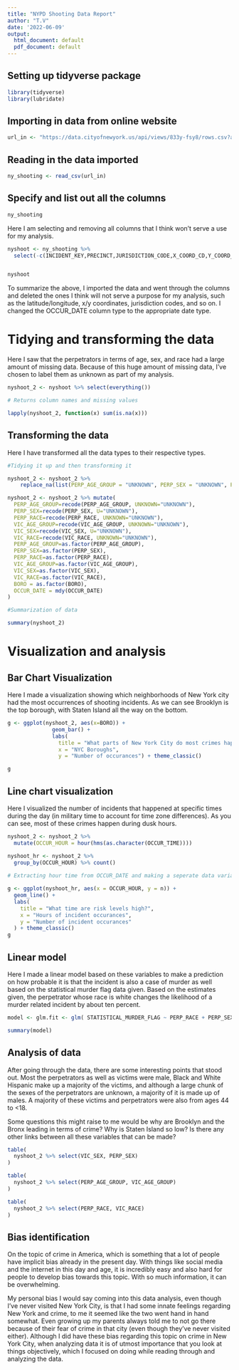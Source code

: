 ---
title: "NYPD Shooting Data Report"
author: "T.V"
date: '2022-06-09'
output:
  html_document: default
  pdf_document: default
---

## Setting up tidyverse package

```{r setup, message=FALSE}
library(tidyverse)
library(lubridate)
```

## Importing in data from online website

```{r import}
url_in <- "https://data.cityofnewyork.us/api/views/833y-fsy8/rows.csv?accessType=DOWNLOAD"

```

## Reading in the data imported

```{r read}
ny_shooting <- read_csv(url_in)


```

## Specify and list out all the columns

```{r spec}

ny_shooting

```

Here I am selecting and removing all columns that I think won't serve a use for my analysis.

```{r select_remove}

nyshoot <- ny_shooting %>% 
  select(-c(INCIDENT_KEY,PRECINCT,JURISDICTION_CODE,X_COORD_CD,Y_COORD_CD,Latitude,Longitude,Lon_Lat, LOCATION_DESC, ))


nyshoot

```

To summarize the above, I imported the data and went through the columns and deleted the ones I think will not serve a purpose for my analysis, such as the latitude/longitude, x/y coordinates, jurisdiction codes, and so on. I changed the OCCUR_DATE column type to the appropriate date type.

# Tidying and transforming the data

Here I saw that the perpetrators in terms of age, sex, and race had a large amount of missing data. Because of this huge amount of missing data, I've chosen to label them as unknown as part of my analysis.

```{r}


nyshoot_2 <- nyshoot %>% select(everything())

# Returns column names and missing values

lapply(nyshoot_2, function(x) sum(is.na(x)))
```

## Transforming the data

Here I have transformed all the data types to their respective types.

```{r}

#Tidying it up and then transforming it

nyshoot_2 <- nyshoot_2 %>%
    replace_na(list(PERP_AGE_GROUP = "UNKNOWN", PERP_SEX = "UNKNOWN", PERP_RACE = "UNKNOWN"))

nyshoot_2 <- nyshoot_2 %>% mutate(
  PERP_AGE_GROUP=recode(PERP_AGE_GROUP, UNKNOWN="UNKNOWN"),
  PERP_SEX=recode(PERP_SEX, U="UNKNOWN"),
  PERP_RACE=recode(PERP_RACE, UNKNOWN="UNKNOWN"),
  VIC_AGE_GROUP=recode(VIC_AGE_GROUP, UNKNOWN="UNKNOWN"),
  VIC_SEX=recode(VIC_SEX, U="UNKNOWN"),
  VIC_RACE=recode(VIC_RACE, UNKNOWN="UNKNOWN"),
  PERP_AGE_GROUP=as.factor(PERP_AGE_GROUP),
  PERP_SEX=as.factor(PERP_SEX),
  PERP_RACE=as.factor(PERP_RACE),
  VIC_AGE_GROUP=as.factor(VIC_AGE_GROUP),
  VIC_SEX=as.factor(VIC_SEX),
  VIC_RACE=as.factor(VIC_RACE),
  BORO = as.factor(BORO),
  OCCUR_DATE = mdy(OCCUR_DATE)
)

#Summarization of data

summary(nyshoot_2)

```

# Visualization and analysis

## Bar Chart Visualization

Here I made a visualization showing which neighborhoods of New York city had the most occurrences of shooting incidents. As we can see Brooklyn is the top borough, with Staten Island all the way on the bottom.

```{r}

g <- ggplot(nyshoot_2, aes(x=BORO)) +
              geom_bar() +
              labs(
                title = "What parts of New York City do most crimes happen?",
                x = "NYC Boroughs",
                y = "Number of occurances") + theme_classic()

g
```

## Line chart visualization

Here I visualized the number of incidents that happened at specific times during the day (in military time to account for time zone differences). As you can see, most of these crimes happen during dusk hours.

```{r}

nyshoot_2 <- nyshoot_2 %>%
  mutate(OCCUR_HOUR = hour(hms(as.character(OCCUR_TIME))))

nyshoot_hr <- nyshoot_2 %>%
  group_by(OCCUR_HOUR) %>% count()
  
# Extracting hour time from OCCUR_DATE and making a seperate data variable for it
```

```{r}

g <- ggplot(nyshoot_hr, aes(x = OCCUR_HOUR, y = n)) +
  geom_line() +
  labs(
    title = "What time are risk levels high?",
    x = "Hours of incident occurances", 
    y = "Number of incident occurances"
  ) + theme_classic()
g

```

## Linear model

Here I made a linear model based on these variables to make a prediction on how probable it is that the incident is also a case of murder as well based on the statistical murder flag data given. Based on the estimates given, the perpetrator whose race is white changes the likelihood of a murder related incident by about ten percent.

```{r}

model <- glm.fit <- glm( STATISTICAL_MURDER_FLAG ~ PERP_RACE + PERP_SEX + PERP_AGE_GROUP + OCCUR_HOUR, data = nyshoot_2)

summary(model)
```

## Analysis of data

After going through the data, there are some interesting points that stood out. Most the perpetrators as well as victims were male, Black and White Hispanic make up a majority of the victims, and although a large chunk of the sexes of the perpetrators are unknown, a majority of it is made up of males. A majority of these victims and perpetrators were also from ages 44 to \<18.

Some questions this might raise to me would be why are Brooklyn and the Bronx leading in terms of crime? Why is Staten Island so low? Is there any other links between all these variables that can be made?

```{r}

table(
  nyshoot_2 %>% select(VIC_SEX, PERP_SEX)
)
```

```{r}

table(
  nyshoot_2 %>% select(PERP_AGE_GROUP, VIC_AGE_GROUP)
)

table(
  nyshoot_2 %>% select(PERP_RACE, VIC_RACE)
)
```

## Bias identification

On the topic of crime in America, which is something that a lot of people have implicit bias already in the present day. With things like social media and the internet in this day and age, it is incredibly easy and also hard for people to develop bias towards this topic. With so much information, it can be overwhelming.

My personal bias I would say coming into this data analysis, even though I've never visited New York City, is that I had some innate feelings regarding New York and crime, to me it seemed like the two went hand in hand somewhat. Even growing up my parents always told me to not go there because of their fear of crime in that city (even though they've never visited either). Although I did have these bias regarding this topic on crime in New York City, when analyzing data it is of utmost importance that you look at things objectively, which I focused on doing while reading through and analyzing the data.

